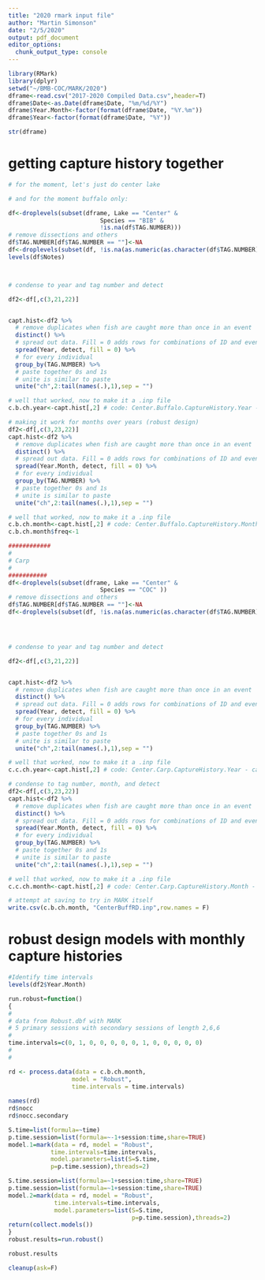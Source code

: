```yaml
---
title: "2020 rmark input file"
author: "Martin Simonson"
date: "2/5/2020"
output: pdf_document
editor_options: 
  chunk_output_type: console
---
```



```r
library(RMark)
library(dplyr)
setwd("~/BMB-COC/MARK/2020")
dframe<-read.csv("2017-2020 Compiled Data.csv",header=T)
dframe$Date<-as.Date(dframe$Date, "%m/%d/%Y")
dframe$Year.Month<-factor(format(dframe$Date, "%Y.%m"))
dframe$Year<-factor(format(dframe$Date, "%Y"))

str(dframe)
```

# getting capture history together

```r
# for the moment, let's just do center lake 

# and for the moment buffalo only:

df<-droplevels(subset(dframe, Lake == "Center" &
                          Species == "BIB" &
                          !is.na(df$TAG.NUMBER)))
# remove dissections and others
df$TAG.NUMBER[df$TAG.NUMBER == ""]<-NA
df<-droplevels(subset(df, !is.na(as.numeric(as.character(df$TAG.NUMBER)))))
levels(df$Notes)



# condense to year and tag number and detect

df2<-df[,c(3,21,22)]


capt.hist<-df2 %>%
  # remove duplicates when fish are caught more than once in an event
  distinct() %>%
  # spread out data. Fill = 0 adds rows for combinations of ID and event w/o observations
  spread(Year, detect, fill = 0) %>%
  # for every individual
  group_by(TAG.NUMBER) %>%
  # paste together 0s and 1s
  # unite is similar to paste
  unite("ch",2:tail(names(.),1),sep = "")

# well that worked, now to make it a .inp file
c.b.ch.year<-capt.hist[,2] # code: Center.Buffalo.CaptureHistory.Year - capture histories of buff condensed to years

# making it work for months over years (robust design)
df2<-df[,c(3,23,22)]
capt.hist<-df2 %>%
  # remove duplicates when fish are caught more than once in an event
  distinct() %>%
  # spread out data. Fill = 0 adds rows for combinations of ID and event w/o observations
  spread(Year.Month, detect, fill = 0) %>%
  # for every individual
  group_by(TAG.NUMBER) %>%
  # paste together 0s and 1s
  # unite is similar to paste
  unite("ch",2:tail(names(.),1),sep = "")

# well that worked, now to make it a .inp file
c.b.ch.month<-capt.hist[,2] # code: Center.Buffalo.CaptureHistory.Month - capture histories of buff condensed to Months
c.b.ch.month$freq<-1

############
#
# Carp
#
###########
df<-droplevels(subset(dframe, Lake == "Center" &
                          Species == "COC" ))
# remove dissections and others
df$TAG.NUMBER[df$TAG.NUMBER == ""]<-NA
df<-droplevels(subset(df, !is.na(as.numeric(as.character(df$TAG.NUMBER)))))




# condense to year and tag number and detect

df2<-df[,c(3,21,22)]


capt.hist<-df2 %>%
  # remove duplicates when fish are caught more than once in an event
  distinct() %>%
  # spread out data. Fill = 0 adds rows for combinations of ID and event w/o observations
  spread(Year, detect, fill = 0) %>%
  # for every individual
  group_by(TAG.NUMBER) %>%
  # paste together 0s and 1s
  # unite is similar to paste
  unite("ch",2:tail(names(.),1),sep = "")

# well that worked, now to make it a .inp file
c.c.ch.year<-capt.hist[,2] # code: Center.Carp.CaptureHistory.Year - capture histories of carp condensed to years

# condense to tag number, month, and detect
df2<-df[,c(3,23,22)]
capt.hist<-df2 %>%
  # remove duplicates when fish are caught more than once in an event
  distinct() %>%
  # spread out data. Fill = 0 adds rows for combinations of ID and event w/o observations
  spread(Year.Month, detect, fill = 0) %>%
  # for every individual
  group_by(TAG.NUMBER) %>%
  # paste together 0s and 1s
  # unite is similar to paste
  unite("ch",2:tail(names(.),1),sep = "")

# well that worked, now to make it a .inp file
c.c.ch.month<-capt.hist[,2] # code: Center.Carp.CaptureHistory.Month - capture histories of carp condensed to months

# attempt at saving to try in MARK itself
write.csv(c.b.ch.month, "CenterBuffRD.inp",row.names = F)
```


# robust design models with monthly capture histories

```r
#Identify time intervals
levels(df2$Year.Month)

run.robust=function()
{
#
# data from Robust.dbf with MARK
# 5 primary sessions with secondary sessions of length 2,6,6
#
time.intervals=c(0, 1, 0, 0, 0, 0, 0, 1, 0, 0, 0, 0, 0)
#
#

rd <- process.data(data = c.b.ch.month,
                  model = "Robust",
                  time.intervals = time.intervals)
                  
names(rd)
rd$nocc
rd$nocc.secondary

S.time=list(formula=~time)
p.time.session=list(formula=~-1+session:time,share=TRUE)
model.1=mark(data = rd, model = "Robust", 
            time.intervals=time.intervals,
            model.parameters=list(S=S.time,
            p=p.time.session),threads=2)

S.time.session=list(formula=~1+session:time,share=TRUE)
p.time.session=list(formula=~1+session:time,share=TRUE)
model.2=mark(data = rd, model = "Robust",
             time.intervals=time.intervals,
             model.parameters=list(S=S.time,
                                   p=p.time.session),threads=2)
return(collect.models())
}
robust.results=run.robust()

robust.results

cleanup(ask=F)
```

